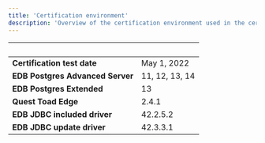 ```yaml
---
title: 'Certification environment'
description: 'Overview of the certification environment used in the certification of Quest Toad Edge'
---
```


|  &nbsp;    | &nbsp; |
| ----------- | ----------- |
| **Certification test date**      | May 1, 2022      |
| **EDB Postgres Advanced Server**      | 11, 12, 13, 14      |
| **EDB Postgres Extended**      | 13       |
| **Quest Toad Edge**  |  2.4.1  |
| **EDB JDBC included driver**  |  42.2.5.2  |
| **EDB JDBC update driver**  |  42.3.3.1  |

